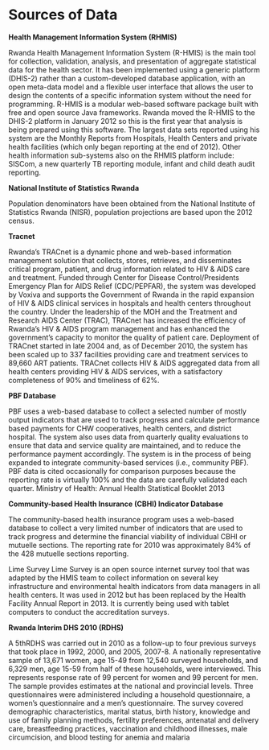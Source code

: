 # Sources of Data {.unnumbered}

**Health Management Information System (RHMIS)**

Rwanda Health Management Information System (R-HMIS) is the main tool for collection, validation, analysis, and presentation of aggregate statistical data for the health sector. It has been implemented using a generic platform (DHIS-2) rather than a custom-developed database application, with an open meta-data model and a flexible user interface that allows the user to design the contents of a specific information system without the need for programming. R-HMIS is a modular web-based software package built with free and open source Java frameworks. Rwanda
moved the R-HMIS to the DHIS-2 platform in January 2012 so this is the first year that analysis is
being prepared using this software. The largest data sets reported using his system are the Monthly
Reports from Hospitals, Health Centers and private health facilities (which only began reporting at
the end of 2012). Other health information sub-systems also on the RHMIS platform include:
SISCom, a new quarterly TB reporting module, infant and child death audit reporting.

**National Institute of Statistics Rwanda**

Population denominators have been obtained from the National Institute of Statistics Rwanda (NISR),
population projections are based upon the 2012 census.

**Tracnet**

Rwanda’s TRACnet is a dynamic phone and web-based information management solution that collects, stores, retrieves, and disseminates critical program, patient, and drug information related to HIV & AIDS care and treatment. Funded through Center for Disease Control/Presidents Emergency Plan for AIDS Relief (CDC/PEPFAR), the system was developed by Voxiva and supports the Government of Rwanda in the rapid expansion of HIV & AIDS clinical services in hospitals and health centers throughout the country. Under the leadership of the MOH and the Treatment and Research AIDS Center (TRAC), TRACnet has increased the efficiency of Rwanda’s HIV & AIDS program management and has enhanced the government’s capacity to monitor the quality of patient care. Deployment of TRACnet started in late 2004 and, as of December 2010, the system has been scaled up to 337 facilities providing care and treatment services to 89,660 ART patients. TRACnet collects HIV & AIDS aggregated data from all health centers providing HIV & AIDS services, with a satisfactory completeness of 90% and timeliness of 62%.

**PBF Database**

PBF uses a web-based database to collect a selected number of mostly output indicators that are used to track progress and calculate performance based payments for CHW cooperatives, health centers, and district hospital. The system also uses data from quarterly quality evaluations to ensure that data and service quality are maintained, and to reduce the performance payment accordingly. The system is in the process of being expanded to integrate community-based services (i.e., community PBF). PBF data is cited occasionally for comparison purposes because the reporting rate is virtually 100% and the data are carefully validated each quarter. Ministry of Health: Annual Health Statistical Booklet 2013

**Community-based Health Insurance (CBHI) Indicator Database**

The community-based health insurance program uses a web-based database to collect a very limited number of indicators that are used to track progress and determine the financial viability of individual CBHI or mutuelle sections. The reporting rate for 2010 was approximately 84% of the 428 mutuelle sections reporting.

Lime Survey
Lime Survey is an open source internet survey tool that was adapted by the HMIS team to collect information on several key infrastructure and environmental health indicators from data managers in all health centers. It was used in 2012 but has been replaced by the Health Facility Annual Report in 2013. It is currently being used with tablet computers to conduct the accreditation surveys.

**Rwanda Interim DHS 2010 (RDHS)**

A 5thRDHS was carried out in 2010 as a follow-up to four previous surveys that took place in 1992, 2000, and 2005, 2007-8. A nationally representative sample of 13,671 women, age 15-49 from 12,540 surveyed households, and 6,329 men, age 15-59 from half of these households, were interviewed. This represents response rate of 99 percent for women and 99 percent for men. The sample provides estimates at the national and provincial levels. Three questionnaires were administered including a household questionnaire, a women’s questionnaire and a men’s questionnaire. The survey covered demographic characteristics, marital status, birth history, knowledge and use of family planning methods, fertility preferences, antenatal and delivery care, breastfeeding practices, vaccination and childhood illnesses, male circumcision, and blood testing for anemia and malaria
